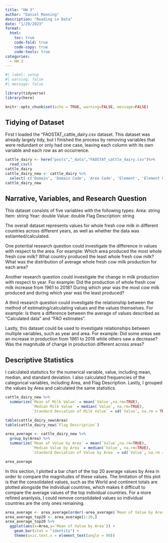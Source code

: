 ```yaml
---
title: "HW 3"
author: "Daniel Manning"
description: "Reading in Data"
date: "1/29/2023"
format:
  html:
    toc: true
    code-fold: true
    code-copy: true
    code-tools: true
categories:
  - HW 3
---
```


```r
#| label: setup
#| warning: false
#| message: false

library(tidyverse)
library(here)

knitr::opts_chunk$set(echo = TRUE, warning=FALSE, message=FALSE)
```

## Tidying of Dataset

First I loaded the "FAOSTAT_cattle_dairy.csv dataset. This dataset was already largely tidy, but I finished the process by removing variables that were redundant or only had one case, leaving each column with its own variable and each row as an occurrence. 


```r
cattle_dairy <- here("posts","_data","FAOSTAT_cattle_dairy.csv")%>%
  read_csv()
cattle_dairy
cattle_dairy_new <- cattle_dairy %>% 
  select(-c('Domain', 'Domain Code', 'Area Code', 'Element', 'Element Code', 'Item Code', 'Year Code', 'Unit', 'Flag'))
cattle_dairy_new
```


## Narrative, Variables, and Research Question

This dataset consists of five variables with the following types:
Area: string
Item: string
Year: double
Value: double
Flag Description: string

The overall dataset represents values for whole fresh cow milk in different countries across different years, as well as whether the data was estiamted/calculated. 

One potential research question could investigate the difference in values with respect to the area. For example: Which area produced the most whole fresh cow milk? What country produced the least whole fresh cow milk? What was the distribution of average whole fresh cow milk production for each area?

Another research question could investigate the change in milk production with respect to year. For example: Did the production of whole fresh cow milk increase from 1961 to 2018? During which year was the most cow milk produced and during which year was the least produced? 

A third research question could investigate the relationship between the method of estimating/calculating values and the values themselves. For example: Is there a difference between the average of values described as "Calculated data" and "FAO estimates". 

Lastly, this dataset could be used to investigate relationships between multiple variables, such as year and area. For example: Did some areas see an increase in production from 1961 to 2018 while others saw a decrease? Was the magnitude of change in production different across areas? 

## Descriptive Statistics

I calculated statistics for the numerical variable, value, including mean, median, and standard deviation. I also calculated frequencies of the categorical variables, including Area, and Flag Description. Lastly, I grouped the values by Area and calculated the same statistics.

```r
cattle_dairy_new %>%
  summarize(`Mean of Milk Value` = mean(`Value`,na.rm=TRUE),
            `Median Milk Value` = median(`Value`, na.rm=TRUE),
            `Standard Deviation of Milk Value` = sd(`Value`, na.rm = TRUE))

table(cattle_dairy_new$Area)
table(cattle_dairy_new$`Flag Description`)

area_average <- cattle_dairy_new %>% 
  group_by(Area) %>% 
  summarize(`Mean of Value by Area` = mean(`Value`,na.rm=TRUE),
            `Median Value by Area` = median(`Value`, na.rm=TRUE),
            `Standard Deviation of Value by Area` = sd(`Value`, na.rm = TRUE))

area_average

```

In this section, I plotted a bar chart of the top 20 average values by Area in order to compare the magnitudes of these values. The limitation of this plot is that the consolidated values, such as the World and continent totals are plotted alongside the individual countries, which makes it difficult to compare the average values of the top individual countries. For a more refined ananlysis, I could remove consolidated values so individual countries are the only ones remaining. 
```r
area_average <- area_average[order(-area_average$`Mean of Value by Area`),]
area_average_top20 <- area_average[1:20,]
area_average_top20 %>%
  ggplot(aes(x=Area,y=`Mean of Value by Area`)) + 
    geom_bar(stat = "identity") +
    theme(axis.text.x = element_text(angle = 90))

```

